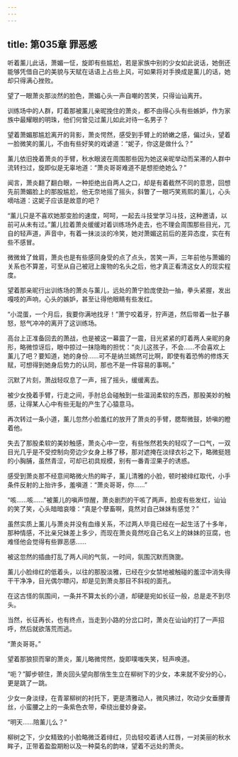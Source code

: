 ```yaml
---
---
---
```

title: 第035章 罪恶感
---



听着薰儿此话，萧媚一怔，旋即有些尴尬，若是家族中别的少女如此说话，她倒还能够凭借自己的美貌与天赋在话语上占些上风，可如果将对手换成是薰儿的话，她却只得满心挫败。

望了一眼萧炎那淡然的脸色，萧媚心头一声自嘲的苦笑，只得讪讪离开。

训练场中的人群，盯着那被薰儿亲昵挽住的萧炎，都不由得心头有些嫉妒，作为家族中最耀眼的明珠，他们何曾见过薰儿如此对待一名男子？

望着萧媚那尴尬离开的背影，萧炎愕然，感受到手臂上的娇嫩之感，偏过头，望着一脸微笑的薰儿，不由有些好笑的戏谑道：“妮子，你这是做什么？”

薰儿依旧挽着萧炎的手臂，秋水眼波在周围那些因为她这亲昵举动而呆滞的人群中流转扫过，旋即似是无辜地道：“萧炎哥哥难道不是想拒绝她么？”

闻言，萧炎翻了翻白眼，一种拒绝出自两人之口，却是有着截然不同的意思，回想先前萧媚脸上的那股尴尬，他无奈地摇了摇头，斜瞥了一眼巧笑焉熙的薰儿，心头嘀咕道：这妮子应该是故意的吧？

“薰儿只是不喜欢她那变脸的速度，呵呵，一起去斗技堂学习斗技，这种邀请，以前可从未有过。”薰儿拉着萧炎缓缓对着训练场外走去，也不理会周围那些目光，兀自的轻声道，声音中，有着一抹淡淡的冷笑，她对萧媚这前后的差异态度，实在有些不感冒。

微微耸了耸肩，萧炎也是有些感同身受的点了点头，苦笑一声，三年前他与萧媚的关系也不算差，可至从自己被冠上废物的名头之后，他才真正看清这女人的现实程度。

望着那亲昵行出训练场的萧炎与薰儿，远处的萧宁脸庞使劲一抽，拳头紧握，发出嘎吱的声响，心头的嫉妒，甚至让得他眼睛有些发红。

“小混蛋，一个月后，我要你满地找牙！”萧宁咬着牙，狞声道，然后带着一肚子暴怒，怒气冲冲的离开了这训练场。

高台上正准备回去的萧战，也是被这一幕震了一震，目光紧紧的盯着两人亲昵的身形，略微惊讶后，眼中掠过一抹隐晦的担忧：“炎儿这孩子，不会……不会喜欢上薰儿了吧？要知道，她的身份……可不是纳兰嫣然可比啊，即使有着恐怖的修炼天赋，可想得到她身后势力的认同，那也不是一件容易的事啊。”

沉默了片刻，萧战轻叹息了一声，摇了摇头，缓缓离去。

被少女挽着手臂，行走之间，手肘总会碰触到一些温润柔软的东西，那股美妙的触感，让得某人心中有些无耻的产生了心猿意马。

再次转过一条小道，薰儿忽然小脸羞红的放开了萧炎的手臂，腮帮微鼓，娇嗔的瞪着他。

失去了那股柔软的美妙触感，萧炎心中一空，有些怅然若失的轻叹了一口气，一双目光几乎是不受控制向旁边少女身上移了移，那对遮掩在淡绿衣衫之下，略微挺翘的小胸脯，虽然青涩，可却已初具规模，别有一番青涩果子的诱惑。

感受到萧炎那不经意间略微火热的眸子，薰儿清雅的小脸，顿时被绯红取代，小手条件反射的上抬许多，羞嗔道：“萧炎哥哥，你……”

“咳……咳……”被薰儿的嗔声惊醒，萧炎剧烈的干咳了两声，脸皮有些发红，讪讪的笑了笑，心头暗暗哀嚎：“真是个孽畜啊，竟然对自己妹妹有感觉？”

虽然实质上薰儿与萧炎并没有血缘关系，不过两人毕竟已经在一起生活了十多年，那种情感，不比亲兄妹差上多少，而现在萧炎竟然吃自己名义上的妹妹的豆腐，也难怪他会觉得有些罪恶感……

被这忽然的插曲打乱了两人间的气氛，一时间，氛围沉默而旖旎。

薰儿小脸绯红的低着头，以往的那股淡雅，已经在少女禁地被触碰的羞涩中消失得干干净净，目光偶尔瞟闪，却是见到萧炎那目不斜视的面孔。

在这古怪的氛围间，一条并不算太长的小道，却硬是宛如长征一般，总是走不到尽头。

当然，长征再长，也有终点，当走到小路的分岔口时，萧炎在讪讪的打了一声招呼，然后就欲落荒而逃。

“萧炎哥哥。”

望着那狼狈而窜的萧炎，薰儿略微愕然，旋即噗嗤失笑，轻声唤道。

“呃？”脚步顿住，萧炎回头望向那俏生生立在柳树下的少女，本来就不安分的心，更是跳了一跳。

少女一身淡绿，在青翠柳树的衬托下，更是清雅动人，微风拂过，吹动少女垂腰青丝，小蛮腰之上的一条紫色衣带，牵绕出曼妙身姿。

“明天……陪薰儿么？”

柳树之下，少女精致的小脸略微泛着绯红，贝齿轻咬着诱人红唇，一对美丽的秋水眸子，正带着盈盈期盼以及一种莫名的韵味，望着不远处的萧炎。